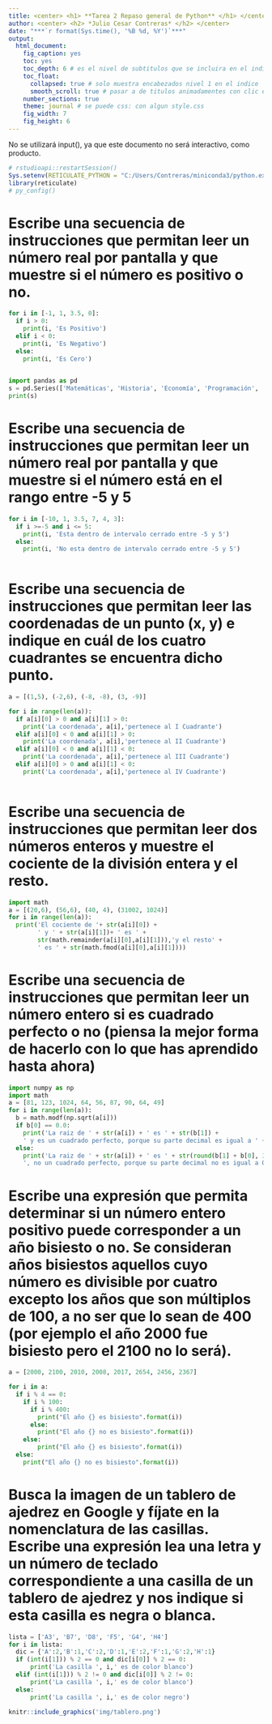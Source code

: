 ```yaml
---
title: <center> <h1> **Tarea 2 Repaso general de Python** </h1> </center>
author: <center> <h2> *Julio Cesar Contreras* </h2> </center>
date: "***`r format(Sys.time(), '%B %d, %Y')`***"
output:
  html_document:
    fig_caption: yes
    toc: yes
    toc_depth: 6 # es el nivel de subtitulos que se incluira en el indice
    toc_float:
      collapsed: true # solo muestra encabezados nivel 1 en el indice
      smooth_scroll: true # pasar a de titulos animadamentes con clic en el indice
    number_sections: true
    theme: journal # se puede css: con algun style.css
    fig_width: 7
    fig_height: 6
---
```


No se utilizará input(), ya que este documento no será interactivo, como producto.

```r
# rstudioapi::restartSession()
Sys.setenv(RETICULATE_PYTHON = "C:/Users/Contreras/miniconda3/python.exe") # antes que todo
library(reticulate)
# py_config()
```
# Escribe una secuencia de instrucciones que permitan leer un número real por pantalla y que muestre si el número es positivo o no.

```python

for i in [-1, 1, 3.5, 0]:
  if i > 0:
    print(i, 'Es Positivo')
  elif i < 0:
    print(i, 'Es Negativo')
  else:
    print(i, 'Es Cero')
  
```

```python
import pandas as pd
s = pd.Series(['Matemáticas', 'Historia', 'Economía', 'Programación', 'Inglés'], dtype='string')
print(s)
```



# Escribe una secuencia de instrucciones que permitan leer un número real por pantalla y que muestre si el número está en el rango entre -5 y 5

```python

for i in [-10, 1, 3.5, 7, 4, 3]:
  if i >=-5 and i <= 5:
    print(i, 'Esta dentro de intervalo cerrado entre -5 y 5')
  else:
    print(i, 'No esta dentro de intervalo cerrado entre -5 y 5')
  
```

# Escribe una secuencia de instrucciones que permitan leer las coordenadas de un punto (x, y) e indique en cuál de los cuatro cuadrantes se encuentra dicho punto.

```python
a = [(1,5), (-2,6), (-8, -8), (3, -9)]

for i in range(len(a)):
  if a[i][0] > 0 and a[i][1] > 0:
    print('La coordenada', a[i],'pertenece al I Cuadrante')
  elif a[i][0] < 0 and a[i][1] > 0:
    print('La coordenada', a[i],'pertenece al II Cuadrante')
  elif a[i][0] < 0 and a[i][1] < 0:
    print('La coordenada', a[i],'pertenece al III Cuadrante')
  elif a[i][0] > 0 and a[i][1] < 0:
    print('La coordenada', a[i],'pertenece al IV Cuadrante')
    
```

# Escribe una secuencia de instrucciones que permitan leer dos números enteros y muestre el cociente de la división entera y el resto.

```python
import math
a = [(20,6), (56,6), (40, 4), (31002, 1024)]
for i in range(len(a)):
  print('El cociente de '+ str(a[i][0]) + 
        ' y ' + str(a[i][1])+ ' es ' + 
        str(math.remainder(a[i][0],a[i][1])),'y el resto' + 
        ' es ' + str(math.fmod(a[i][0],a[i][1])))
```

# Escribe una secuencia de instrucciones que permitan leer un número entero si es cuadrado perfecto o no (piensa la mejor forma de hacerlo con lo que has aprendido hasta ahora)

```python
import numpy as np
import math
a = [81, 123, 1024, 64, 56, 87, 90, 64, 49]
for i in range(len(a)):
  b = math.modf(np.sqrt(a[i]))
  if b[0] == 0.0:
    print('La raiz de ' + str(a[i]) + ' es ' + str(b[1]) + 
    ' y es un cuadrado perfecto, porque su parte decimal es igual a ' + str(b[0]))
  else:
    print('La raiz de ' + str(a[i]) + ' es ' + str(round(b[1] + b[0], 3)) + 
    ', no un cuadrado perfecto, porque su parte decimal no es igual a 0.0')
```

# Escribe una expresión que permita determinar si un número entero positivo puede corresponder a un año bisiesto o no. Se consideran años bisiestos aquellos cuyo número es divisible por cuatro excepto los años que son múltiplos de 100, a no ser que lo sean de 400 (por ejemplo el año 2000 fue bisiesto pero el 2100 no lo será).

```python
a = [2000, 2100, 2010, 2008, 2017, 2654, 2456, 2367]

for i in a:
  if i % 4 == 0:
    if i % 100:
      if i % 400:
        print("El año {} es bisiesto".format(i))
      else: 
        print("El año {} no es bisiesto".format(i))
    else: 
        print("El año {} es bisiesto".format(i))
  else: 
    print("El año {} no es bisiesto".format(i))
```

# Busca la imagen de un tablero de ajedrez en Google y fíjate en la nomenclatura de las casillas. Escribe una expresión lea una letra y un número de teclado correspondiente a una casilla de un tablero de ajedrez y nos indique si esta casilla es negra o blanca.

```python
lista = ['A3', 'B7', 'D8', 'F5', 'G4', 'H4']
for i in lista:
  dic = {'A':2,'B':1,'C':2,'D':1,'E':2,'F':1,'G':2,'H':1}
  if (int(i[1])) % 2 == 0 and dic[i[0]] % 2 == 0:
      print('La casilla ', i,' es de color blanco')
  elif (int(i[1])) % 2 != 0 and dic[i[0]] % 2 != 0:
      print('La casilla ', i,' es de color blanco')
  else:
      print('La casilla ', i,' es de color negro')
```

```r
knitr::include_graphics('img/tablero.png')
```